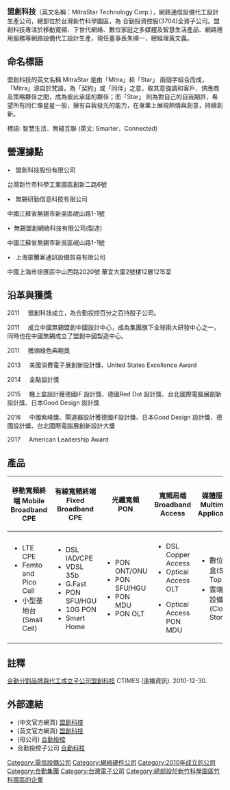 {{onesource|time=2014-12-18T08:36:04+00:00}}
{{primarysources|time=2014-12-18T08:36:04+00:00}}
{{Infobox Company
| name                = 盟創科技股份有限公司
| name_en            = MitraStar Technology Corp.
| type               = 全資子公司
| native_name         =
| native_name_lang    =
| other_name          =
| com_code           =
| ROC_UBN             =
| fate                =
| predecessor         =
| successor           =
| foundation          = 2011年
| defunct             =
| location            = 臺灣新竹科學園區
新竹科學園區創新二路6號
| locations           =
| industry            = 通信網路業
| products            = 通訊產品
| homepage            = {{URL|www.mitrastar.com/}}
| services            =
| market_value        =
| P/E_ratio           =
| earnings_per_share  =
| net_asset_value     =
| accounting_period   =
| major_shareholder   =
| footnotes           =
|logo=File:MSTC logo no background.png|parent=合勤投控|image=File:MitraStar building.jpg}}
'''<big>盟創科技</big>'''（英文名稱：MitraStar Technology Corp.），網路通信設備代工設計生產公司，總部位於台灣新竹科學園區，為 合勤投資控股(3704)全資子公司。盟創科技專注於移動寬頻、下世代網絡、數位家庭之多媒體及智慧生活產品、網路應用服務等網路設備代工設計生產，現任董事長朱順一，總經理黃文義。

== 命名標語 ==
盟創科技的英文名稱 MitraStar 是由「Mitra」和「Star」 兩個字組合而成，「Mitra」源自於梵語，為「契約」或「同伴」之意，取其意強調和客戶、供應商及策略夥伴之間，成為彼此承諾的夥伴；而「Star」 則為對自己的自我期許，希望所有同仁像星星一般，擁有自我發光的能力，在專業上展現熱情與創意，持續創新。 

標語: 智慧生活．無縫互聯 (英文: Smarter．Connected)

== 營運據點 ==

•   盟創科技股份有限公司

台灣新竹市科學工業園區創新二路6號

•   無錫研勤信息科技有限公司

中國江蘇省無錫市新吳區岷山路1-1號

•  無錫盟創網絡科技有限公司(製造)

中國江蘇省無錫市新吳區岷山路1-1號

•   上海蒙騰客通訊設備貿易有限公司

中國上海市徐匯區中山西路2020號 華宜大廈2號樓12層1215室

== 沿革與獲獎 ==

2011     盟創科技成立，為合勤投控百分之百持股子公司。

2011     成立中國無錫盟創中國設計中心，成為集團旗下全球兩大研發中心之一，同時也在中國無錫成立了盟創中國製造中心。

2011     獲頒綠色典範獎

2013     美國消費電子展創新設計獎、United States Excellence Award

2014     金點設計獎

2015     機上盒設計獲德國iF 設計獎、德國Red Dot 設計獎、台北國際電腦展創新設計獎、日本Good Design 設計獎

2016     中國紫峰獎、閘道器設計獲德國iF設計獎、日本Good Design 設計獎、德國設計獎、台北國際電腦展創新設計大獎

2017     American Leadership Award

== 產品 ==
{| class="wikitable"
|+
|-
! '''移動寬頻終端'''
Mobile Broadband CPE
! '''有線寬頻終端'''
Fixed Broadband CPE
! '''光纖寬頻'''
PON
! '''寬頻局端'''
Broadband Access
! '''媒體服務器'''
Multimedia Applications
|-
!
!
!
!
!
|-
|
* LTE CPE
* Femto and Pico Cell
* 小型基地台(Small Cell)
|
* DSL IAD/CPE
* VDSL 35b
* G.Fast 
* PON SFU/HGU
* 10G PON
* Smart Home
|
* PON ONT/ONU
* PON SFU/HGU
* PON MDU
* PON OLT
|
* DSL Copper Access
* Optical Access OLT

* Optical Access PON MDU
|
* 數位機上盒(Set-Top Box)
* 雲端儲存設備(Cloud Storage)
|}

==  註釋 ==
{{reflist}}[http://www.ctimes.com.tw/DispNews/tw/%E7%9B%9F%E5%89%B5/%E5%90%88%E5%8B%A4/10123018176U.shtml 合勤分割品牌與代工成立子公司盟創科技] {{Wayback|url=http://www.ctimes.com.tw/DispNews/tw/%E7%9B%9F%E5%89%B5/%E5%90%88%E5%8B%A4/10123018176U.shtml |date=20190831094019 }} CTIMES (遠播資訊). 2010-12-30.

==外部連結==
* (中文官方網頁) [http://www.mitrastar.com.tw/ 盟創科技] {{Wayback|url=http://www.mitrastar.com.tw/ |date=20191026171408 }}
* (英文官方網頁) [http://www.mitrastar.com 盟創科技] {{Wayback|url=http://www.mitrastar.com/ |date=20211027165041 }}
* (母公司) [http://www.unizyx.com.tw/index.php?lang=tw 合勤投控] {{Wayback|url=http://www.unizyx.com.tw/index.php?lang=tw |date=20200930040328 }}
* 合勤投控子公司 [http://www.zyxel.com/index.shtml 合勤科技] {{Wayback|url=http://www.zyxel.com/index.shtml |date=20210119120105 }}
[[Category:電信設備公司|Category:電信設備公司]]
[[Category:網絡硬件公司|Category:網絡硬件公司]]
[[Category:2010年成立的公司|Category:2010年成立的公司]]
[[Category:合勤集團|Category:合勤集團]]
[[Category:台灣電子公司|Category:台灣電子公司]]
[[Category:總部設於新竹科學園區竹科園區的企業|Category:總部設於新竹科學園區竹科園區的企業]]